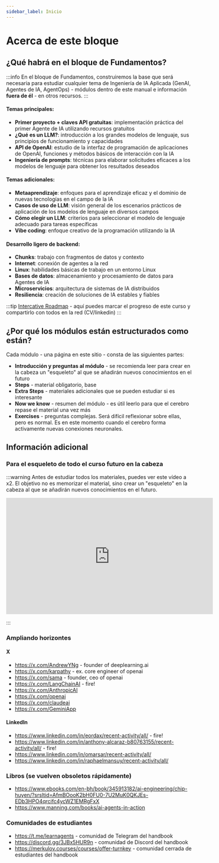 ```yaml
---
sidebar_label: Inicio
---
```


# Acerca de este bloque

## ¿Qué habrá en el bloque de Fundamentos?

:::info
En el bloque de Fundamentos, construiremos la base que será necesaria para estudiar cualquier tema de Ingeniería de IA Aplicada (GenAI, Agentes de IA, AgentOps) - módulos dentro de este manual e información **fuera de él** - en otros recursos.
:::

#### Temas principales:

- **Primer proyecto + claves API gratuitas**: implementación práctica del primer Agente de IA utilizando recursos gratuitos
- **¿Qué es un LLM?**: introducción a los grandes modelos de lenguaje, sus principios de funcionamiento y capacidades
- **API de OpenAI**: estudio de la interfaz de programación de aplicaciones de OpenAI, funciones y métodos básicos de interacción con la IA
- **Ingeniería de prompts**: técnicas para elaborar solicitudes eficaces a los modelos de lenguaje para obtener los resultados deseados

#### Temas adicionales:
- **Metaaprendizaje**: enfoques para el aprendizaje eficaz y el dominio de nuevas tecnologías en el campo de la IA
- **Casos de uso de LLM**: visión general de los escenarios prácticos de aplicación de los modelos de lenguaje en diversos campos
- **Cómo elegir un LLM**: criterios para seleccionar el modelo de lenguaje adecuado para tareas específicas
- **Vibe coding**: enfoque creativo de la programación utilizando la IA

#### Desarrollo ligero de backend:
- **Chunks**: trabajo con fragmentos de datos y contexto
- **Internet**: conexión de agentes a la red
- **Linux**: habilidades básicas de trabajo en un entorno Linux
- **Bases de datos**: almacenamiento y procesamiento de datos para Agentes de IA
- **Microservicios**: arquitectura de sistemas de IA distribuidos
- **Resiliencia**: creación de soluciones de IA estables y fiables

:::tip
[Intercative Roadmap](https://roadmap.sh/r/ai-agents-2025-roadmap) - aquí puedes marcar el progreso de este curso y compartirlo con todos en la red (CV/linkedin)
:::

## ¿Por qué los módulos están estructurados como están?

Cada módulo - una página en este sitio - consta de las siguientes partes:

- **Introducción y preguntas al módulo** - se recomienda leer para crear en la cabeza un "esqueleto" al que se añadirán nuevos conocimientos en el futuro
- **Steps** - material obligatorio, base
- **Extra Steps** - materiales adicionales que se pueden estudiar si es interesante
- **Now we know** - resumen del módulo - es útil leerlo para que el cerebro repase el material una vez más
- **Exercises** - preguntas complejas. Será difícil reflexionar sobre ellas, pero es normal. Es en este momento cuando el cerebro forma activamente nuevas conexiones neuronales.

## Información adicional

### Para el esqueleto de todo el curso futuro en la cabeza

:::warning
Antes de estudiar todos los materiales, puedes ver este vídeo a x2. El objetivo no es memorizar el material, sino crear un "esqueleto" en la cabeza al que se añadirán nuevos conocimientos en el futuro.

<iframe width="560" height="315" src="https://www.youtube.com/embed/qU3fmidNbJE?si=voyQvRGkOguGsvnJ" title="YouTube video player" frameborder="0" allow="accelerometer; autoplay; clipboard-write; encrypted-media; gyroscope; picture-in-picture; web-share" referrerpolicy="strict-origin-when-cross-origin" allowfullscreen></iframe>

:::

### Ampliando horizontes

#### X

- https://x.com/AndrewYNg - founder of deeplearning.ai
- https://x.com/karpathy - ex. core engineer of openai
- https://x.com/sama - founder, ceo of openai
- https://x.com/LangChainAI - fire!
- https://x.com/AnthropicAI
- https://x.com/openai
- https://x.com/claudeai
- https://x.com/GeminiApp

#### LinkedIn

- https://www.linkedin.com/in/eordax/recent-activity/all/ - fire!
- https://www.linkedin.com/in/anthony-alcaraz-b80763155/recent-activity/all/ - fire!
- https://www.linkedin.com/in/omarsar/recent-activity/all/
- https://www.linkedin.com/in/raphaelmansuy/recent-activity/all/

### Libros (se vuelven obsoletos rápidamente)

- https://www.ebooks.com/en-bh/book/345913182/ai-engineering/chip-huyen/?srsltid=AfmBOooK2bH0FU0-7U2MuK0QKJEs-EDb3HPO4qrcifc4ycWZ1EMRgFxX
- https://www.manning.com/books/ai-agents-in-action

### Comunidades de estudiantes

- https://t.me/learnagents - comunidad de Telegram del handbook
- https://discord.gg/3JBx5HUR9n - comunidad de Discord del handbook
- https://merkulov.courses/courses/offer-turnkey - comunidad cerrada de estudiantes del handbook
